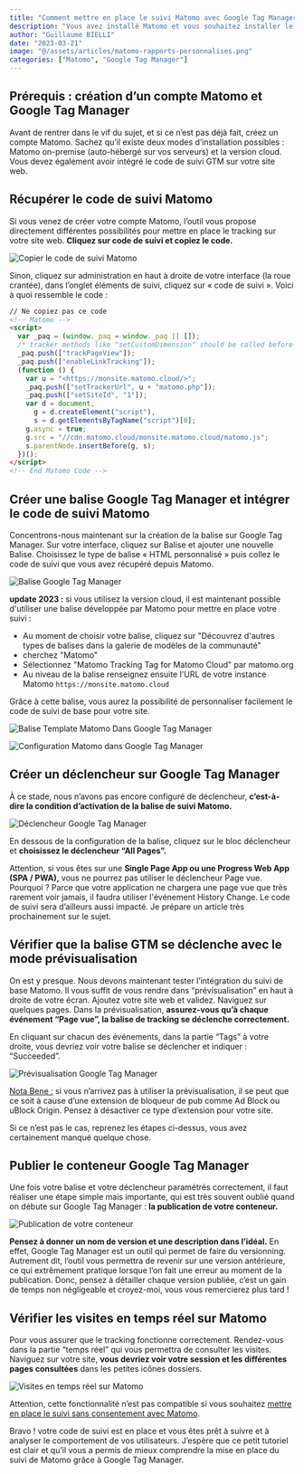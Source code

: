 ```yaml
---
title: "Comment mettre en place le suivi Matomo avec Google Tag Manager ?"
description: "Vous avez installé Matomo et vous souhaitez installer le code de suivi Matomo sur votre site grâce à Google Tag Manager, découvrez toutes les étapes."
author: "Guillaume BIELLI"
date: "2023-03-21"
image: "@/assets/articles/matomo-rapports-personnalises.png"
categories: ["Matomo", "Google Tag Manager"]
---
```



## Prérequis : création d’un compte Matomo et Google Tag Manager

Avant de rentrer dans le vif du sujet, et si ce n’est pas déjà fait, créez un compte Matomo. Sachez qu’il existe deux modes d’installation possibles : Matomo on-premise (auto-hébergé sur vos serveurs) et la version cloud. Vous devez également avoir intégré le code de suivi GTM sur votre site web.

## Récupérer le code de suivi Matomo

Si vous venez de créer votre compte Matomo, l’outil vous propose directement différentes possibilités pour mettre en place le tracking sur votre site web. **Cliquez sur code de suivi et copiez le code.**

<Image src={codeMatomo} alt="Copier le code de suivi Matomo" />

Sinon, cliquez sur administration en haut à droite de votre interface (la roue crantée), dans l’onglet éléments de suivi, cliquez sur « code de suivi ». Voici à quoi ressemble le code :

```html
// Ne copiez pas ce code
<!-- Matomo -->
<script>
  var _paq = (window._paq = window._paq || []);
  /* tracker methods like "setCustomDimension" should be called before "trackPageView" */
  _paq.push(["trackPageView"]);
  _paq.push(["enableLinkTracking"]);
  (function () {
    var u = "<https://monsite.matomo.cloud/>";
    _paq.push(["setTrackerUrl", u + "matomo.php"]);
    _paq.push(["setSiteId", "1"]);
    var d = document,
      g = d.createElement("script"),
      s = d.getElementsByTagName("script")[0];
    g.async = true;
    g.src = "//cdn.matomo.cloud/monsite.matomo.cloud/matomo.js";
    s.parentNode.insertBefore(g, s);
  })();
</script>
<!-- End Matomo Code -->
```

## Créer une balise Google Tag Manager et intégrer le code de suivi Matomo

Concentrons-nous maintenant sur la création de la balise sur Google Tag Manager. Sur votre interface, cliquez sur Balise et ajouter une nouvelle Balise. Choisissez le type de balise « HTML personnalisé » puis collez le code de suivi que vous avez récupéré depuis Matomo.

<Image src={tagHtml} alt="Balise Google Tag Manager" />

**update 2023 :** si vous utilisez la version cloud, il est maintenant possible d'utiliser une balise développée par Matomo pour mettre en place votre suivi :

- Au moment de choisir votre balise, cliquez sur "Découvrez d'autres types de balises dans la galerie de modèles de la communauté"
- cherchez "Matomo"
- Sélectionnez "Matomo Tracking Tag for Matomo Cloud" par matomo.org
- Au niveau de la balise renseignez ensuite l'URL de votre instance Matomo `https://monsite.matomo.cloud`

Grâce à cette balise, vous aurez la possibilité de personnaliser facilement le code de suivi de base pour votre site.

![Balise Template Matomo Dans Google Tag Manager](/src/assets/articles/balise-template-matomo.png)

![Configuration Matomo dans Google Tag Manager](/src/assets/articles/configuration-balise-matomo.png)

## Créer un déclencheur sur Google Tag Manager

À ce stade, nous n’avons pas encore configuré de déclencheur, **c’est-à-dire la condition d’activation de la balise de suivi Matomo.**

<Image src={declencheur} alt="Déclencheur Google Tag Manager" />

En dessous de la configuration de la balise, cliquez sur le bloc déclencheur et **choisissez le déclencheur “All Pages”.**

Attention, si vous êtes sur une **Single Page App ou une Progress Web App (SPA / PWA),** vous ne pourrez pas utiliser le déclencheur Page vue. Pourquoi ? Parce que votre application ne chargera une page vue que très rarement voir jamais, il faudra utiliser l'événement History Change. Le code de suivi sera d’ailleurs aussi impacté. Je prépare un article très prochainement sur le sujet.

## Vérifier que la balise GTM se déclenche avec le mode prévisualisation

On est y presque. Nous devons maintenant tester l’intégration du suivi de base Matomo. Il vous suffit de vous rendre dans “prévisualisation” en haut à droite de votre écran. Ajoutez votre site web et validez. Naviguez sur quelques pages. Dans la prévisualisation, **assurez-vous qu’à chaque événement “Page vue”, la balise de tracking se déclenche correctement.**

En cliquant sur chacun des événements, dans la partie “Tags” à votre droite, vous devriez voir votre balise se déclencher et indiquer : “Succeeded”.

<Image src={matomoSucceeded} alt="Prévisualisation Google Tag Manager" />

<u>Nota Bene :</u> si vous n’arrivez pas à utiliser la prévisualisation, il se peut
que ce soit à cause d’une extension de bloqueur de pub comme Ad Block ou uBlock Origin.
Pensez à désactiver ce type d’extension pour votre site.

Si ce n’est pas le cas, reprenez les étapes ci-dessus, vous avez certainement manqué quelque chose.

## Publier le conteneur Google Tag Manager

Une fois votre balise et votre déclencheur paramétrés correctement, il faut réaliser une étape simple mais importante, qui est très souvent oublié quand on débute sur Google Tag Manager : **la publication de votre conteneur.**

<Image src={publicationConteneur} alt="Publication de votre conteneur" />

**Pensez à donner un nom de version et une description dans l’idéal.** En effet, Google Tag Manager est un outil qui permet de faire du versionning. Autrement dit, l’outil vous permettra de revenir sur une version antérieure, ce qui extrêmement pratique lorsque l’on fait une erreur au moment de la publication. Donc, pensez à détailler chaque version publiée, c’est un gain de temps non négligeable et croyez-moi, vous vous remercierez plus tard !

## Vérifier les visites en temps réel sur Matomo

Pour vous assurer que le tracking fonctionne correctement. Rendez-vous dans la partie “temps réel” qui vous permettra de consulter les visites. Naviguez sur votre site, **vous devriez voir votre session et les différentes pages consultées** dans les petites icônes dossiers.

<Image src={visiteTempsReel} alt="Visites en temps réel sur Matomo" />

Attention, cette fonctionnalité n’est pas compatible si vous souhaitez [mettre en place le suivi sans consentement avec Matomo](/blog/tout-savoir-sur-les-rapports-personnalises-matomo).

Bravo ! votre code de suivi est en place et vous êtes prêt à suivre et à analyser le comportement de vos utilisateurs. J’espère que ce petit tutoriel est clair et qu’il vous a permis de mieux comprendre la mise en place du suivi de Matomo grâce à Google Tag Manager.
